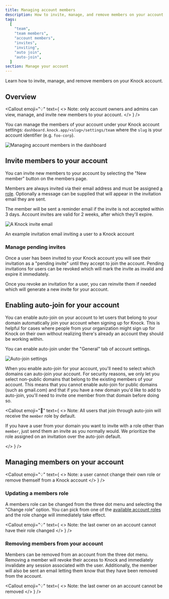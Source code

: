 ```yaml
---
title: Managing account members
description: How to invite, manage, and remove members on your account.
tags:
  [
    "team",
    "team members",
    "account members",
    "invites",
    "inviting",
    "auto join",
    "auto-join",
  ]
section: Manage your account
---
```


Learn how to invite, manage, and remove members on your Knock account.

## Overview

<Callout
  emoji="💡"
  text={
    <>
      <span className="font-bold">Note:</span> only account owners and admins
      can view, manage, and invite new members to your account.
    </>
  }
/>

You can manage the members of your account under your Knock account settings: `dashboard.knock.app/<slug>/settings/team` where the `slug` is your account identifier (e.g. `foo-corp`).

![Managing account members in the dashboard](/images/manage-your-account/account-members.png)

## Invite members to your account

You can invite new members to your account by selecting the "New member" button on the members page.

Members are always invited via their email address and must be assigned [a role](/manage-your-account/roles-and-permissions). Optionally a message can be supplied that will appear in the invitation email they are sent.

The member will be sent a reminder email if the invite is not accepted within 3 days. Account invites are valid for 2 weeks, after which they'll expire.

![A Knock invite email](/images/manage-your-account/account-invite-email.png)

<figcaption style={{ marginTop: "-40px" }}>
  An example invitation email inviting a user to a Knock account
</figcaption>

### Manage pending invites

Once a user has been invited to your Knock account you will see their invitation as a "pending invite" until they accept to join the account. Pending invitations for users can be revoked which will mark the invite as invalid and expire it immediately.

Once you revoke an invitation for a user, you can reinvite them if needed which will generate a new invite for your account.

## Enabling auto-join for your account

You can enable auto-join on your account to let users that belong to your domain automatically join your account when signing up for Knock. This is helpful
for cases where people from your organization might sign up for Knock on their own without realizing there's already an account they should be working within.

You can enable auto-join under the "General" tab of account settings.

![Auto-join settings](/images/manage-your-account/auto-join-settings.png)

When you enable auto-join for your account, you'll need to select which domains
can auto-join your account. For security reasons, we only let you select non-public domains that belong to the existing members of your account.
This means that you cannot enable auto-join for public domains (such as gmail.com) and that if you have a new domain you'd like to add to auto-join, you'll need to invite
one member from that domain before doing so.

<Callout
  emoji="🚨"
  text={
    <>
      <span className="font-bold">Note:</span> All users that join through
      auto-join will receive the <code>member</code> role by default.
      <p>
        If you have a user from your domain you want to invite with a role other
        than <code>member</code>, just send them an invite as you normally
        would. We prioritize the role assigned on an invitation over the
        auto-join default.
      </p>
    </>
  }
/>

## Managing members on your account

<Callout
  emoji="💡"
  text={
    <>
      <span className="font-bold">Note:</span> a user cannot change their own
      role or remove themself from a Knock account
    </>
  }
/>

### Updating a members role

A members role can be changed from the three dot menu and selecting the "Change role" option. You can pick from one of the [available account roles](/manage-your-account/roles-and-permissions) and the role change will immediately take effect.

<Callout
  emoji="💡"
  text={
    <>
      <span className="font-bold">Note:</span> the last owner on an account
      cannot have their role changed
    </>
  }
/>

### Removing members from your account

Members can be removed from an account from the three dot menu. Removing a member will revoke their access to Knock and immediately invalidate any session associated with the user. Additionally, the member will also be sent an email letting them know that they have been removed from the account.

<Callout
  emoji="💡"
  text={
    <>
      <span className="font-bold">Note:</span> the last owner on an account
      cannot be removed
    </>
  }
/>
